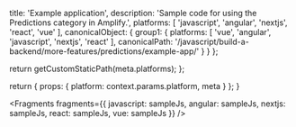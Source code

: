 
  title: 'Example application',
  description: 'Sample code for using the Predictions category in Amplify.',
  platforms: [
    'javascript',
    'angular',
    'nextjs',
    'react',
    'vue'
  ],
  canonicalObject: {
    group1: {
      platforms: [
        'vue',
        'angular',
        'javascript',
        'nextjs',
        'react'
      ],
      canonicalPath: '/javascript/build-a-backend/more-features/predictions/example-app/'
    }
  }
};

  return getCustomStaticPath(meta.platforms);
};

  return {
    props: {
      platform: context.params.platform,
      meta
    }
  };
}


<Fragments
  fragments={{
    javascript: sampleJs,
    angular: sampleJs,
    nextjs: sampleJs,
    react: sampleJs,
    vue: sampleJs
  }}
/>
